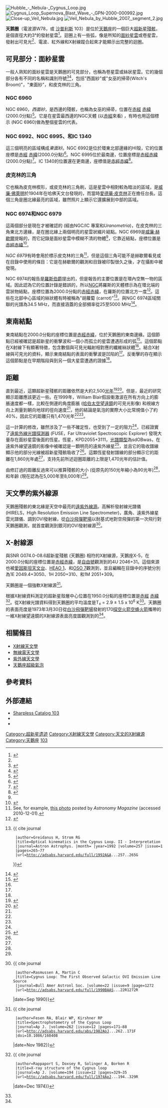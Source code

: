 {{noteTA
|T=zh-hans:天鹅圈; zh-hant:天鵝座環;
|1=zh-hans:天鹅圈; zh-hant:天鵝座環;
}}
[[File:Hubble_-_Nebula-_Cygnus_Loop.jpg|right]]
[[File:Cygnus_Loop_Supernova_Blast_Wave_-_GPN-2000-000992.jpg|right]]
[[File:Close-up_Veil_Nebula.jpg|right]]
[[File:Veil_Nebula_by_Hubble_2007,_segment_2.jpg|right]]

'''天鹅圈'''（電波源W78，或 [[沙普利斯亮星雲表|沙普利斯]] 103）是位於[[天鵝座|天鵝座]]的一個巨大[[超新星殘骸|超新星殘骸]]，是個直徑大約3°的發射星雲<ref name=Murdin>{{cite book
 |author       = Murdin P
 |title        = Encyclopedia of Astronomy and Astrophysics
 |editor       = Murdin P
 |year         = 2001
 |publisher    = Institute of Physics
 |location     = Bristol
 |chapter      = Cygnus Loop
 |at           = Article 5297
 |url          = http://eaa.iop.org/abstract/0333750888/5297
 |access-date  = 2011-02-19
 |archive-date = 2012-03-09
 |archive-url  = https://web.archive.org/web/20120309234632/http://eaa.crcpress.com/
 |dead-url     = yes
}}</ref>。迴圈上有一些弧，像是所知的[[面紗星雲|面紗星雲]]或卷星雲，發射出可見光<ref name=Murdin/>、電波、紅外線和X射線蹤合起來才能顯示出完整的迴圈。

== 可見部分：面紗星雲 ==
{{main|面紗星雲}}

一般人熟知的面紗星雲是天鵝圈的可見部分，也稱為卷星雲或絲狀星雲。它的幾個部分各有不同的名稱和識別符號<ref name="seds-veil">{{cite web
  | title=SEDS Online NGC Catalog
  | work=Results for Veil Nebula
  | url=http://spider.seds.org/spider/Misc/veil.html
  | accessdate=2010-12-01
  | archive-date=2017-12-25
  | archive-url=https://web.archive.org/web/20171225155933/http://spider.seds.org/spider/Misc/veil.html
  | dead-url=no
  }}</ref><ref name="ngc-ic-project-6960">{{cite web
  | title=NGC/IC Project
  | work=Results for NGC 6960
  | url=http://www.ngcicproject.org/pubdb.htm
  | accessdate=2010-12-01
  | archive-url=https://web.archive.org/web/20090528100240/http://www.ngcicproject.org/pubdb.htm
  | archive-date=2009-05-28
  | dead-url=yes
  }}</ref>，包括"西面紗"或"女巫的掃帚(Witch's Broom)"，"東面紗"，和皮克林的三角。

===NGC 6960===
NGC 6960，''西面紗''，是西邊的殘骸，也稱為女巫的掃帚，位置在[[赤經|赤經]] {{RA|20|45|58.1}}[[赤緯|赤緯]]{{DEC|+30|35|43}}(2000.0分點)<ref name="ngc-ic-project-6960">{{cite web
  | title=NGC/IC Project
  | work=Results for NGC 6960
  | url=http://www.ngcicproject.org/pubdb.htm
  | accessdate=2010-12-01
  | archive-url=https://web.archive.org/web/20090528100240/http://www.ngcicproject.org/pubdb.htm
  | archive-date=2009-05-28
  | dead-url=yes
  }}</ref>。它是在星雲最西邊的NGC天體 (以[[赤經|赤經]]來看) ，有時也用這個標示 (NGC 6960)做為整個星雲的代表。

===NGC 6992、NGC 6995、和IC 1340===
這三個明亮的區域構成''東面紗''。NGC 6992是位於環東北部邊緣的HI殼，它的位置座標是[[赤經|赤經]] {{RA|20|56|19.0}}[[赤緯|赤緯]]{{DEC|+31|44|34}}(2000.0分點)<ref name="ngc-ic-project-6992">{{cite web
  | title=NGC/IC Project
  | work=Results for NGC 6992
  | url=http://www.ngcicproject.org/pubdb.htm
  | accessdate=2010-12-01
  | archive-url=https://web.archive.org/web/20090528100240/http://www.ngcicproject.org/pubdb.htm
  | archive-date=2009-05-28
  | dead-url=yes
  }}</ref>。NGC 6995位於最南邊，位置座標是[[赤經|赤經]]{{RA|20|57|10.7}}[[赤緯|赤緯]]{{DEC|+31|14|07}}(2000.0分點)<ref name="ngc-ic-project-6995">{{cite web
  | title=NGC/IC Project
  | work=Results for NGC 6995
  | url=http://www.ngcicproject.org/pubdb.htm
  | accessdate=2010-12-01
  | archive-url=https://web.archive.org/web/20090528100240/http://www.ngcicproject.org/pubdb.htm
  | archive-date=2009-05-28
  | dead-url=yes
  }}</ref>。IC 1340的位置還在更南邊，座標值是[[赤經|赤經]]{{RA|20|56|12.0}}[[赤緯|赤緯]]{{DEC|+31|04|00}}<ref name="ngc-ic-project-ic1340">{{cite web
  | title=NGC/IC Project
  | work=Results for IC 1340
  | url=http://www.ngcicproject.org/pubdb.htm
  | accessdate=2010-12-01
  | archive-url=https://web.archive.org/web/20090528100240/http://www.ngcicproject.org/pubdb.htm
  | archive-date=2009-05-28
  | dead-url=yes
  }}</ref>。

=== 皮克林的三角 ===
它也稱為皮克林楔形，或皮克林的三角刷，這是星雲中相對較為暗淡的區域，是[[威廉·佛萊明|威廉·佛萊明]]於1904年在哈佛天文台發現的，而當時[[愛德華·皮克林|愛德華·皮克林]]正在擔任台長。這個三角是圈北緣最亮的區域，雖然照片上顯示它還擴展到中部的區域。

=== NGC 6974和NGC 6979===
這兩個部分是現在才被確認的 (經由NGC/IC 專案和''Uranometria'')，在皮克林的三角東北方邊緣，是在圈北緣上兩個明亮的星雲狀綴片結點。NGC 6969是[[威廉·赫歇爾|威廉·赫歇爾]]提報的，而它記錄是面紗星雲中模糊不清的物體<ref name="ngc-ic-project-6979" />，它靠近結點，座標位置是[[赤經|赤經]]{{RA|20|50|27.9}}[[赤緯|赤緯]]{{DEC|+32|01|33}}<ref name="ngc-ic-project-6979">{{cite web
  | title=NGC/IC Project
  | work=Results for NGC 6979
  | url=http://www.ngcicproject.org/pubdb.htm
  | accessdate=2010-12-01
  | archive-url=https://web.archive.org/web/20090528100240/http://www.ngcicproject.org/pubdb.htm
  | archive-date=2009-05-28
  | dead-url=yes
  }}</ref>。

''NGC 6979''有時會用於標示皮克林的三角<ref>See, for example, [http://cs.astronomy.com/asycs/media/p/447512.aspx this photo] {{Wayback|url=http://cs.astronomy.com/asycs/media/p/447512.aspx |date=20110718093205 }} posted by ''Astronomy Magazine'' (accessed 2010-12-01).</ref>，但是這個三角可能不是赫歇爾看見或在目錄中使用的條目：它是在赫歇爾的觀測和目錄被印製很久之後，才在攝影中被發現。

NGC 6974的報告是[[威廉·帕森思，第三代羅斯伯爵|羅斯伯爵]]提出的，但是報告的主要位置是在環內空無一物的區域。因此認為它的位置計錄是錯誤的，所以[[星雲星團新總表|NGC]]將羅斯的天體標示為在環北端的雲狀物結點，座標位置為2000.0分點的[[赤經|赤經]]{{RA|20|51|04.3}}[[赤緯|赤緯]]{{DEC|+31|49|41}}，在羅斯的位置北方一度<ref name="ngc-ic-project-6974">{{cite web
  | title=NGC/IC Project
  | work=Results for NGC 6974
  | url=http://www.ngcicproject.org/pubdb.htm
  | accessdate=2010-12-01
  | archive-url=https://web.archive.org/web/20090528100240/http://www.ngcicproject.org/pubdb.htm
  | archive-date=2009-05-28
  | dead-url=yes
  }}</ref>。這些在北部中心區域的絲狀體有時被稱為"胡蘿蔔 (carrot)"<ref name=Greidanus>{{ cite journal 
  |author=Greidanus H, Strom RG 
  |title=Optical kinematics in the Cygnus Loop. II - Interpretation 
  |journal=Astron Astrophys. |month= |year=1992 |volume=257 |issue=1 |pages=265–77 
  |url=http://adsabs.harvard.edu/full/1992A&A...257..265G 
}}</ref>。與NGC 6974區域關聯的光譜為34.5 MHz，而直接涵蓋的全部頻率從25至5000 MHz<ref name=Sastry>{{cite journal 
  |author=Sastry CV, Dwarakanath KS, Shevgaonkar RK 
  |title=The structure of the Cygnus loop at 34.5 MHz 
  |journal=J Astrophys Astron. 
  |volume=2 
  |issue=3 
  |pages=339–47 
  |doi=10.1007/BF02714557 
  |url=http://www.springerlink.com/content/h172485n06507331/ 
  |date=Sep 1981 
  }}{{Dead link|date=2020年2月 |bot=InternetArchiveBot |fix-attempted=yes }}</ref>。

== 東南結點 ==
東南結點在2000.0分點的座標位置是[[赤經|赤經]]{{RA|20|56|21.2}}[[赤緯|赤緯]]{{DEC|+30|23|59}}，位於天鵝圈的東南邊緣。這個節點已經被確認是超新星的衝擊波和一個小而孤立的星雲遭遇形成的弧<ref name=Graham>{{cite journal |author=Graham JR, Levenson NA, Hester JJ, Raymond JC, Petre R |title=An X-ray and optical study of the interaction of the Cygnus Loop supernova remnant with an interstellar cloud |journal=Ap J. |volume=444 |issue=5 |pages=787–95 |url=http://adsabs.harvard.edu/abs/1995ApJ...444..787G |date=May 1995 |access-date=2011-02-19 |archive-date=2019-04-03 |archive-url=https://web.archive.org/web/20190403110512/http://adsabs.harvard.edu/abs/1995ApJ...444..787G |dead-url=no }}</ref>。這個節點在X射線下有顯著特徵，包含數個與可見光輻射相對應的纖維絲狀體<ref name=Graham/>。結合X射線與可見光的資料，顯示東南結點的表面的衝擊波是凹陷的<ref name=Graham/>。反衝擊的存在顯示這個節點是在早期階段與到另一個大星雲遭遇的證據<ref name=Graham/>。

{{External media
|align=right
|image1=[http://fuse.pha.jhu.edu/~wpb/cygloop/cyglpstar/Overview.jpg 天鵝座環與月球的比較]
}}

== 距離 ==
直到最近，這顆超新星殘骸的距離依然是大約2,500[[光年|光年]]<ref name="SandT">{{cite web
  | title=Astro News Briefs: June 14–20 [2004]
  | work=Sky & Telescope
  | url=http://www.skyandtelescope.com/news/3309201.html?page=1&c=y
  | accessdate=2010-12-03
  | archive-url=https://web.archive.org/web/20120406100626/http://www.skyandtelescope.com/news/3309201.html?page=1&c=y
  | archive-date=2012-04-06
  | dead-url=yes
  }}</ref><ref name="fuse-summary">{{cite web
  | author=William Blair
  | title=Piercing the Veil
  | work=FUSE Science Summaries
  | url=http://fuse.pha.jhu.edu/wpb/sci_cyglpstar.html
  | accessdate=2010-12-03
  | deadurl=yes
  | archiveurl=https://archive.is/20121211084134/http://fuse.pha.jhu.edu/wpb/sci_cyglpstar.html
  | archivedate=2012-12-11
  }}</ref>。但是，最近的研究顯示距離應該更近一些。在1999年，William Blair假設衝激波在所有方向上的膨脹速度都一樣，比較在側邊的角度膨脹 ([[哈伯太空望遠鏡|哈伯太空望遠鏡]]的可見光影像) 和視線方向上測量到朝向地球的徑向速度<ref name="SandT" />，他的結論是氣泡的實際大小比常規值小了約40%，因此它的距離只有1,470光年<ref name="SandT" /><ref name="fuse-summary" />。 

這一計算的修改，雖然涉及了一些不確定性，也受到了一定的阻力<ref name="fuse-summary" />，已經證實了[[遠紫外線光譜探測器|遠紫外線光譜探測器]] (FUSE，Far Ultraviolet Spectroscopic Explorer) 發現大量存在面紗星雲後面的恆星。恆星，KPD2055+3111，[[光譜類型|光譜類型]]為sdOBwas，在遠紫外線望遠鏡的影像中被確認是一顆明亮的遠紫外線星<ref name=Blair>{{cite journal 
  |author=Blair WP, Sankrit R, Torres SI, Chayer P, Danforth CW, Raymond JC 
  |title=FUSE Observations of a Star Behind the Cygnus Loop 
  |journal=Bull Amer Astron Soc. 
  |volume=36 
  |issue=2 
  |url=http://aas.org/archives/BAAS/v36n2/aas204/623.htm?q=publications/baas/v36n2/aas204/623.htm 
  |date=Jun 2004 
  |access-date=2019-11-29 
  |archive-url=https://web.archive.org/web/20120225064141/http://aas.org/archives/BAAS/v36n2/aas204/623.htm?q=publications%2Fbaas%2Fv36n2%2Faas204%2F623.htm 
  |archive-date=2012-02-25 
  |dead-url=yes 
  }}</ref>，並且它的吸收譜線顯示他的部分光線被超新星殘骸吸收了<ref name="fuse-summary" />。這顆恆星發射譜線的部分顯示它的距離在1,860光年處<ref name="fuse-summary" />，支持先前所述迴圈距離的上限是1,470光年的估計值。

由修訂過的距離反過來可以推算殘骸的大小 (從原先的150光年縮小為90光年)<ref name="fuse-summary" />，和年齡 (現在認為在5,000年至8,000年)<ref name="fuse-summary" />。

== 天文學的紫外線源 ==

天鵝圈殘骸的東北緣是天空中最亮的[[天文紫外線源|遠紫外線源]]。高解析發射線光譜儀 (HIRELS，High Resolution Emission Line Spectrometer)，廣角、遠紫外線星雲光譜儀、調到OVI發射線，從[[白沙飛彈靶場|白沙飛彈靶場]]以耐基式地對空飛彈的第一次飛行對天鵝圈觀測，就首度觀測到銀河的OVI發射線源<ref name=Rasmussen>{{ cite journal 
  |author=Rasmussen A, Martin C 
  |title=Cygnus Loop: The First Observed Galactic OVI Emission Line Source 
  |journal=Bull Amer Astronl Soc. |volume=22 |issue=9 |page=1272 
  |url=http://adsabs.harvard.edu/full/1990BAAS...22R1272R 
|date=Sep 1990}}</ref>。

== X-射線源 ==
與SNR G074.0-08.6超新星殘骸 (天鵝圈) 相符的X射線源，天鵝座X-5，在2000.0分點的座標位置是[[赤經|赤經]]{{RA|20|51.1}}[[赤緯|赤緯]]{{DEC|+30|41}}，是[[烏呼魯衛星|自由號]]觀測到的4U 2046+31。這個來源也被[[愛因斯坦衛星|愛因斯坦天文台]]、[[HEAO_1|HEAO 1]]、和[[OSO_7|OSO 7]]觀測到，並且編輯在目錄中的序號分別為1E 2049.4+3050、1H 2050+310、和1M 2051+309。

天鵝圈是一個強軟X射線源<ref name=Fesen>{{ cite journal 
  |author=Fesen RA, Blair WP, Kirshner RP 
  |title=Spectrophotometry of the Cygnus Loop 
  |journal=Ap J. |volume=262 |issue=12 |pages=171–88 
  |url=http://adsabs.harvard.edu/abs/1982ApJ...262..171F 
  |doi=10.1086/160408 
|date=Nov 1982}}</ref>。

根據X射線資料測定的超新星殼層中心位置在1950.0分點的座標位置是[[赤經|赤經]]
{{RA|20|49|45}}[[赤緯|赤緯]]{{DEC|+30|53}}<ref name=Rappaport>{{ cite journal 
  |author=Rappaport S, Doxsey R, Solinger A, Borken R 
  |title=X-ray structure of the Cygnus loop 
  |journal=Ap J. |volume=194 |issue=12 |pages=329–35 
  |url=http://adsabs.harvard.edu/full/1974ApJ...194..329R 
|date=Dec 1974}}</ref>。從X射線光譜資料得到天鵝圈的平均溫度是T<sub>x</sub> = 2.9 ± 1.5 x 10<sup>6</sup> K<ref name=Rappaport/>。天鵝圈的表面亮度是1973年3月30日從[[白沙飛彈靶場|白沙飛彈靶場]]發射的170[[探空火箭|探空火箭]][[空蜂火箭|空蜂火箭]]攜帶的一維X射線望遠鏡的X射線源表面亮度圖觀測到的<ref name=Rappaport/>。

== 相關條目 ==
* [[X射線天文學|X射線天文學]]
* [[無線電天文學|無線電天文學]]
* [[紫外線天文學|紫外線天文學]]
* [[天鵝座超級氣泡|天鵝座超級氣泡]]

== 參考資料 ==
{{reflist}}

== 外部連結 ==
* [https://web.archive.org/web/20110930104640/http://galaxymap.org/cgi-bin/sharpless.py?s=103 Sharpless Catalog 103]
* {{cite web
  | title=FUSE Pierces the Veil
  | work=Newswise
  | url=http://www.newswise.com/articles/fuse-pierces-the-veil
  | accessdate=2010-12-03
  | archive-date=2012-03-31
  | archive-url=https://web.archive.org/web/20120331142734/http://www.newswise.com/articles/fuse-pierces-the-veil
  | dead-url=no
  }}
* {{WikiSky|name=The Cygnus Loop}}

[[Category:超新星遗迹|Category:超新星遗迹]]
[[Category:X射線天文學|Category:X射線天文學]]
[[Category:天文的X射線源|Category:天文的X射線源]]
[[Category:天鵝座|Category:天鵝座]]
[[Category:沙普利斯天体|103]]